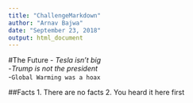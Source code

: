 ```yaml
---
title: "ChallengeMarkdown"
author: "Arnav Bajwa"
date: "September 23, 2018"
output: html_document
---
```


#The Future
- *Tesla isn't big*  
-_Trump is not the president_  
-`Global Warming was a hoax`  

##Facts
1. There are no facts
2. You heard it here first